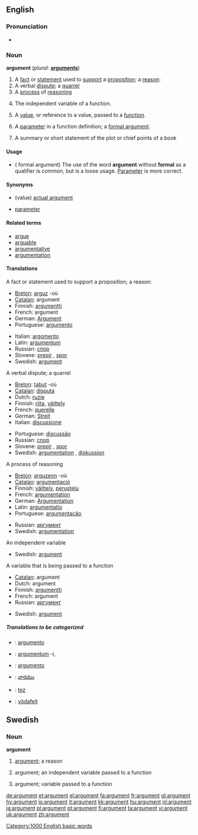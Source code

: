 ==English==

===Pronunciation===
*{{audio|en-us-argument.ogg|Audio (US)}}

===Noun===
{{WikiSaurus-link|argument}}
'''argument'''  (''plural:'' '''[[arguments]]''')
# A [[fact]] or [[statement]] used to [[support]] a [[proposition]]; a [[reason]]:
# A verbal [[dispute]]; a [[quarrel]]
# A [[process]] of [[reasoning]]
# {{Mathematics}} The independent variable of a function.
# {{complang}} A [[value]], or reference to a value, passed to a [[function]].  <!-- call by value v.s. call by reference -->
# {{complang}} A [[parameter]] in a function definition; a [[formal argument]].
# A summary or short statement of the plot or chief points of  a book 

====Usage====
*({{complang}} formal argument) The use of the word '''argument''' without '''formal''' as a qualifier is common, but is a loose usage.  [[parameter|Parameter]] is more correct.

====Synonyms====
*{{complang}} (value) [[actual argument]]
*{{complang}} [[parameter]] 

====Related terms====
*[[argue]]
*[[arguable]]
*[[argumentative]]
*[[argumentation]]

====Translations====

;A fact or statement used to support a proposition; a reason:
{{top}}
*[[Breton]]: [[arguz]] {{m}} -où
*[[Catalan]]: argument {{m}}
*Finnish: [[argumentti]]
*French: argument {{m}}
*German: [[Argument]] {{n}}
*Portuguese: [[argumento]] {{m}}
{{mid}}
*Italian: [[argomento]] {{m}}
*Latin: [[argumentum]] {{n}}
*Russian: [[спор]] {{m}}
*Slovene: [[prepir]] {{m}}, [[spor]] {{m}}
*Swedish: [[#Swedish|argument]] {{n}}
{{bottom}}

;A verbal dispute; a quarrel
{{top}}
*[[Breton]]: [[tabut]] {{m}} -où
*[[Catalan]]: [[disputa]] {{f}}
*Dutch: [[ruzie]] {{f}}
*Finnish: [[riita]], [[väittely]]
*French: [[querelle]] {{f}}
*German: [[Streit]] {{m}}
*Italian: [[discussione]] {{f}}
{{mid}}
*Portuguese: [[discussão]] {{m}}
*Russian: [[спор]] {{m}}
*Slovene: [[prepir]] {{m}}, [[spor]] {{m}}
*Swedish: [[argumentation]] {{c}}, [[diskussion]] {{c}}
{{bottom}}

;A process of reasoning
{{top}}
*[[Breton]]: [[arguzenn]] {{f}} -où
*[[Catalan]]: [[argumentació]] {{f}}
*Finnish: [[väittely]], [[perustelu]]
*French: [[argumentation]] {{f}}
*German: [[Argumentation]] {{f}}
*Latin: [[argumentatio]] {{f}}
*Portuguese: [[argumentação]] {{m}}
{{mid}}
*Russian: [[аргумент]] {{m}}
*Swedish: [[argumentation]] {{c}}
{{bottom}}

;An independent variable
{{top}}
{{mid}}
*Swedish: [[#Swedish|argument]] {{n}}
{{bottom}}

;A variable that is being passed to a function 
{{top}}
*[[Catalan]]: argument {{m}}
*Dutch: argument {{n}}
*Finnish: [[argumentti]]
*French: argument {{m}}
*Russian: [[аргумент]] {{m}}
{{mid}}
*Swedish: [[#Swedish|argument]] {{n}}
{{bottom}}

=====Translations to be categorized=====
{{checktrans}}
{{top}}
*{{ttbc|Interlingua}}: [[argumento]]
*{{ttbc|Latin}}: [[argumentum]] -i, {{n}}
{{mid}}
*{{ttbc|Spanish}}: [[argumento]] {{m}}
*{{ttbc|Telugu}}: [[వాదము]]
*{{ttbc|Turkish}}: [[tez]]
*{{ttbc|Volapük}}: [[vödafeit]]
{{bottom}}

[[Category:1000 English basic words]]

==Swedish==
===Noun===
{{sv-noun-n-zero}}
'''argument'''

#[[#English|argument]]; a reason
#{{sv-mathematics}} argument; an independent variable passed to a function
#{{sv-complang}} argument; variable passed to a function

[[de:argument]]
[[et:argument]]
[[el:argument]]
[[fa:argument]]
[[fr:argument]]
[[gl:argument]]
[[hy:argument]]
[[io:argument]]
[[it:argument]]
[[kk:argument]]
[[hu:argument]]
[[nl:argument]]
[[ja:argument]]
[[pl:argument]]
[[pt:argument]]
[[fi:argument]]
[[ta:argument]]
[[vi:argument]]
[[uk:argument]]
[[zh:argument]]